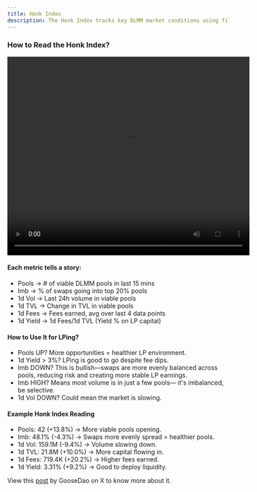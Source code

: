 ```yaml
---
title: Honk Index
description: The Honk Index tracks key DLMM market conditions using filtered data aka Fear & Greed Index but for LPing. ☄️
---
```

### How to Read the Honk Index?
<video width="550" height="450" controls>
  <source src="https://docs.metengine.xyz/honk-index.mp4" type="video/mp4" />
</video>

#### <b>Each metric tells a story:</b>
- Pools → # of viable DLMM pools in last 15 mins
- Imb → % of swaps going into top 20% pools 
- 1d Vol → Last 24h volume in viable pools
- 1d TVL → Change in TVL in viable pools
- 1d Fees → Fees earned, avg over last 4 data points
- 1d Yield → 1d Fees/1d TVL (Yield % on LP capital)

#### <b>How to Use It for LPing?</b>

- Pools UP? More opportunities = healthier LP environment.
- 1d Yield > 3%? LPing is good to go despite fee dips.
- Imb DOWN? This is bullish—swaps are more evenly balanced across pools, reducing risk and creating more stable LP earnings.
- Imb HIGH? Means most volume is in just a few pools— it's imbalanced, be selective.
- 1d Vol DOWN? Could mean the market is slowing.

#### <b> Example Honk Index Reading</b>

- Pools: 42 (+13.8%) → More viable pools opening.
- Imb: 48.1% (-4.3%) → Swaps more evenly spread = healthier pools.
- 1d Vol: 159.1M (-9.4%) → Volume slowing down.
- 1d TVL: 21.8M (+10.0%) → More capital flowing in.
- 1d Fees: 719.4K (+20.2%) → Higher fees earned.
- 1d Yield: 3.31% (+9.2%) → Good to deploy liquidity.

View this [post](https://x.com/thegoosedao/status/1885653455764947322) by GooseDao on X to know more about it.

